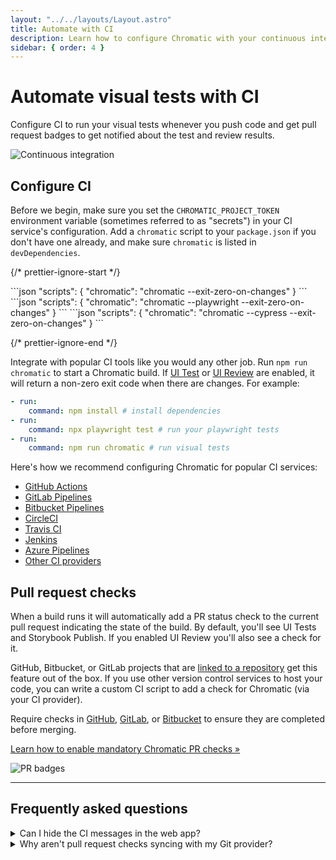 ```yaml
---
layout: "../../layouts/Layout.astro"
title: Automate with CI
description: Learn how to configure Chromatic with your continuous integration service
sidebar: { order: 4 }
---
```



# Automate visual tests with CI

Configure CI to run your visual tests whenever you push code and get pull request badges to get notified about the test and review results.

![Continuous integration](../../images/workflow-ci-e2e.png)

## Configure CI

Before we begin, make sure you set the `CHROMATIC_PROJECT_TOKEN` environment variable (sometimes referred to as "secrets") in your CI service's configuration. Add a `chromatic` script to your `package.json` if you don't have one already, and make sure `chromatic` is listed in `devDependencies`.

{/* prettier-ignore-start */}

<IntegrationSnippets>
  <Fragment slot="storybook">
```json
"scripts": {
  "chromatic": "chromatic --exit-zero-on-changes"
}
```
  </Fragment>
  <Fragment slot="playwright">
```json
"scripts": {
  "chromatic": "chromatic --playwright --exit-zero-on-changes"
}
```
  </Fragment>
  <Fragment slot="cypress">
```json
"scripts": {
  "chromatic": "chromatic --cypress --exit-zero-on-changes"
}
```
  </Fragment>
</IntegrationSnippets>

{/* prettier-ignore-end */}

Integrate with popular CI tools like you would any other job. Run `npm run chromatic` to start a Chromatic build. If [UI Test](/docs/test) or [UI Review](/docs/review) are enabled, it will return a non-zero exit code when there are changes. For example:

```yml
- run:
    command: npm install # install dependencies
- run:
    command: npx playwright test # run your playwright tests
- run:
    command: npm run chromatic # run visual tests
```

Here's how we recommend configuring Chromatic for popular CI services:

- [GitHub Actions](/docs/Github-actions)
- [GitLab Pipelines](/docs/Gitlab)
- [Bitbucket Pipelines](/docs/bitbucket-pipelines)
- [CircleCI](/docs/circleci)
- [Travis CI](/docs/travisci)
- [Jenkins](/docs/jenkins)
- [Azure Pipelines](/docs/azure-pipelines)
- [Other CI providers](/docs/custom-ci-provider)

## Pull request checks

When a build runs it will automatically add a PR status check to the current pull request indicating the state of the build. By default, you'll see UI Tests and Storybook Publish. If you enabled UI Review you'll also see a check for it.

GitHub, Bitbucket, or GitLab projects that are [linked to a repository](/docs/access) get this feature out of the box. If you use other version control services to host your code, you can write a custom CI script to add a check for Chromatic (via your CI provider).

Require checks in [GitHub](https://docs.github.com/en/repositories/configuring-branches-and-merges-in-your-repository/managing-protected-branches/managing-a-branch-protection-rule#creating-a-branch-protection-rule), [GitLab](https://docs.Gitlab.com/ee/api/commits.html#post-the-build-status-to-a-commit), or [Bitbucket](https://confluence.atlassian.com/bitbucket/suggest-or-require-checks-before-a-merge-856691474.html) to ensure they are completed before merging.

[Learn how to enable mandatory Chromatic PR checks »](/docs/mandatory-pr-checks)

![PR badges](../../images/prbadges-e2e.png)

---

## Frequently asked questions

<details>
<summary>Can I hide the CI messages in the web app?</summary>

Chromatic detects CI test runs for most services. But it's not possible for every system, which results in users seeing persistent "Setup CI / Automation" messages in the UI.

If this is happening to you, prepend `CI=true` to your test command like so `CI=true yarn chromatic...` to hide the "Setup CI" messages in Chromatic. [Learn more](/docs/test).

</details>

<details>
<summary>Why aren't pull request checks syncing with my Git provider?</summary>

Pull/merge request checks show the status of your UI Tests and UI Review in GitHub, Bitbucket, or GitLab. If you find that your status checks are out of sync between Chromatic and your Git provider, try the solutions below.

**1. Check that your project is linked to a Git provider**

Go to your Project » Manage » Configure tab under the "Connected Applications". Then confirm that there is a repository connected to your project and that the access token is valid.

**2. Check whether commits are successfully linked to builds**

Chromatic runs builds for each commit to power UI Tests and UI Review. We expect the build commit in Chromatic to match the commit in your repository. But some CI environments and Git providers create an "ephemeral" merge commit if your feature branch is not up to date with your default base branch (master, main, develop, etc).

You can verify that you're in this situation by going to the Build page and noting the commit hash. If your project is "linked" to a Git provider, you can also click on the commit to go straight to the Git provider website. If you get a "Not Found" page indicating the commit doesn't exist then this issue applies to you.

The way to fix this is to set the Chromatic [environment variables](/docs/cli/#environment-variables): `CHROMATIC_SHA`, `CHROMATIC_BRANCH`, `CHROMATIC_SLUG`. Note that you must set all three.

**3. Check if your environment variables are set correctly**

Another possibility is that your environment variables `CHROMATIC_SHA`, `CHROMATIC_BRANCH`, `CHROMATIC_SLUG` are not configured correctly.

The most likely reason is that you are pulling the incorrect value from your CI provider to set the variables or you are working on a forked repository and have not configured the variables to match the base repository.

<div class="aside">

If none of these situations apply to you, [email](mailto:support@chromatic.com) support and attach the full job that includes `chromatic` for your particular CI environment.

</div>

</details>
